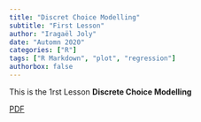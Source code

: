 ```yaml
---
title: "Discret Choice Modelling"
subtitle: "First Lesson"
author: "Iragaël Joly"
date: "Automn 2020"
categories: ["R"]
tags: ["R Markdown", "plot", "regression"]
authorbox: false
---
```


This is the 1rst Lesson **Discrete Choice Modelling** 

[PDF](/Slides/010_Introduction_E3_v2.pdf)


